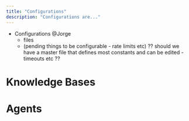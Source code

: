 ```yaml
---
title: "Configurations"
description: "Configurations are..."
---
```


- Configurations @Jorge
  - files
  - (pending things to be configurable - rate limits etc)
    ?? should we have a master file that defines most constants and can be edited - timeouts etc ??

# Knowledge Bases

# Agents


